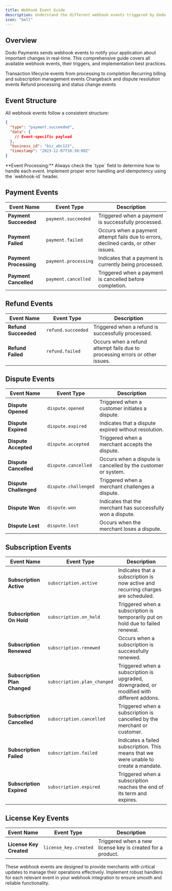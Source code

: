 ```yaml
---
title: Webhook Event Guide
description: Understand the different webhook events triggered by Dodo Payments during payment, refund, subscription, dispute, and license key activities
icon: "bell"
---
```


## Overview

Dodo Payments sends webhook events to notify your application about important changes in real-time. This comprehensive guide covers all available webhook events, their triggers, and implementation best practices.

<CardGroup cols={2}>
  <Card title="Payment Events" icon="credit-card" href="#payment-events">
    Transaction lifecycle events from processing to completion
  </Card>
  <Card title="Subscription Events" icon="repeat" href="#subscription-events">
    Recurring billing and subscription management events
  </Card>
  <Card title="Dispute Events" icon="gavel" href="#dispute-events">
    Chargeback and dispute resolution events
  </Card>
  <Card title="Refund Events" icon="arrow-rotate-left" href="#refund-events">
    Refund processing and status change events
  </Card>
</CardGroup>

## Event Structure

All webhook events follow a consistent structure:

```json
{
  "type": "payment.succeeded",
  "data": {
    // Event-specific payload
  },
  "business_id": "biz_abc123",
  "timestamp": "2023-12-07T10:30:00Z"
}
```

<Note>
**Event Processing:** Always check the `type` field to determine how to handle each event. Implement proper error handling and idempotency using the `webhook-id` header.
</Note>

## **Payment Events**

| **Event Name**           | **Event Type**           | **Description**                                                                 |
|--------------------------|--------------------------|---------------------------------------------------------------------------------|
| **Payment Succeeded**    | `payment.succeeded`      | Triggered when a payment is successfully processed.                             |
| **Payment Failed**       | `payment.failed`         | Occurs when a payment attempt fails due to errors, declined cards, or other issues. |
| **Payment Processing**   | `payment.processing`     | Indicates that a payment is currently being processed.                          |
| **Payment Cancelled**    | `payment.cancelled`      | Triggered when a payment is cancelled before completion.                        |


## **Refund Events**

| **Event Name**           | **Event Type**           | **Description**                                                                 |
|--------------------------|--------------------------|---------------------------------------------------------------------------------|
| **Refund Succeeded**     | `refund.succeeded`       | Triggered when a refund is successfully processed.                              |
| **Refund Failed**        | `refund.failed`          | Occurs when a refund attempt fails due to processing errors or other issues.    |


## **Dispute Events**

| **Event Name**           | **Event Type**           | **Description**                                                                 |
|--------------------------|--------------------------|---------------------------------------------------------------------------------|
| **Dispute Opened**       | `dispute.opened`         | Triggered when a customer initiates a dispute.                                  |
| **Dispute Expired**      | `dispute.expired`        | Indicates that a dispute expired without resolution.                            |
| **Dispute Accepted**     | `dispute.accepted`       | Triggered when a merchant accepts the dispute.                                  |
| **Dispute Cancelled**    | `dispute.cancelled`      | Occurs when a dispute is cancelled by the customer or system.                   |
| **Dispute Challenged**   | `dispute.challenged`     | Triggered when a merchant challenges a dispute.                                 |
| **Dispute Won**          | `dispute.won`            | Indicates that the merchant has successfully won a dispute.                     |
| **Dispute Lost**         | `dispute.lost`           | Occurs when the merchant loses a dispute.                                       |


## **Subscription Events**

| **Event Name**           | **Event Type**           | **Description**                                                                 |
|--------------------------|--------------------------|---------------------------------------------------------------------------------|
| **Subscription Active**  | `subscription.active`    | Indicates that a subscription is now active and recurring charges are scheduled.|
| **Subscription On Hold** | `subscription.on_hold`   | Triggered when a subscription is temporarily put on hold due to failed renewal. |
| **Subscription Renewed** | `subscription.renewed`   | Occurs when a subscription is successfully renewed.                              |                                         |
| **Subscription Plan Changed** | `subscription.plan_changed` | Triggered when a subscription is upgraded, downgraded, or modified with different addons. |
| **Subscription Cancelled** | `subscription.cancelled` | Triggered when a subscription is cancelled by the merchant or customer.         |
| **Subscription Failed**  | `subscription.failed`    |  Indicates a failed subscription. This means that we were unable to create a mandate. |
| **Subscription Expired** | `subscription.expired`   | Triggered when a subscription reaches the end of its term and expires.          |


## **License Key Events**

| **Event Name**           | **Event Type**           | **Description**                                                                 |
|--------------------------|--------------------------|---------------------------------------------------------------------------------|
| **License Key Created**  | `license_key.created`    | Triggered when a new license key is created for a product.                      |



These webhook events are designed to provide merchants with critical updates to manage their operations effectively. Implement robust handlers for each relevant event in your webhook integration to ensure smooth and reliable functionality.

